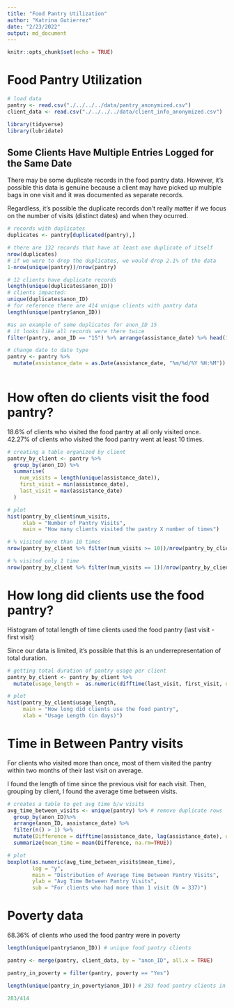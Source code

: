 ---
title: "Food Pantry Utilization"
author: "Katrina Gutierrez"
date: "2/23/2022"
output: md_document
---

```{r setup, include=FALSE}
knitr::opts_chunk$set(echo = TRUE)
```

# Food Pantry Utilization

```{r echo = FALSE}
# load data
pantry <- read.csv("./../../../data/pantry_anonymized.csv")
client_data <- read.csv("./../../../data/client_info_anonymized.csv")

library(tidyverse)
library(lubridate)
```

## Some Clients Have Multiple Entries Logged for the Same Date

There may be some duplicate records in the food pantry data.  However, it's possible this data is genuine because a client may have picked up multiple bags in one visit and it was documented as separate records.  

Regardless, it's possible the duplicate records don't really matter if we focus on the number of visits (distinct dates) and when they ocurred.

```{r }
# records with duplicates
duplicates <- pantry[duplicated(pantry),] 

# there are 132 records that have at least one duplicate of itself
nrow(duplicates)
# if we were to drop the duplicates, we would drop 2.1% of the data
1-nrow(unique(pantry))/nrow(pantry)

# 12 clients have duplicate records
length(unique(duplicates$anon_ID))
# clients impacted:
unique(duplicates$anon_ID)
# for reference there are 414 unique clients with pantry data
length(unique(pantry$anon_ID))

#as an example of some duplicates for anon_ID 15
# it looks like all records were there twice 
filter(pantry, anon_ID == "15") %>% arrange(assistance_date) %>% head(10)

```

```{r }
# change date to date type
pantry <- pantry %>%
  mutate(assistance_date = as.Date(assistance_date, "%m/%d/%Y %H:%M")) 
  
```

# How often do clients visit the food pantry?

18.6% of clients who visited the food pantry at all only visited once.  
42.27% of clients who visited the food pantry went at least 10 times.  

```{r }
# creating a table organized by client
pantry_by_client <- pantry %>%
  group_by(anon_ID) %>%
  summarise(
    num_visits = length(unique(assistance_date)), 
    first_visit = min(assistance_date),
    last_visit = max(assistance_date)
  ) 

# plot
hist(pantry_by_client$num_visits,
     xlab = "Number of Pantry Visits",
     main = "How many clients visited the pantry X number of times")

# % visited more than 10 times
nrow(pantry_by_client %>% filter(num_visits >= 10))/nrow(pantry_by_client)

# % visited only 1 time
nrow(pantry_by_client %>% filter(num_visits == 1))/nrow(pantry_by_client)

```

# How long did clients use the food pantry?

Histogram of total length of time clients used the food pantry (last visit - first visit)

Since our data is limited, it's possible that this is an underrepresentation of total duration.

```{r }
# getting total duration of pantry usage per client
pantry_by_client <- pantry_by_client %>%
  mutate(usage_length =  as.numeric(difftime(last_visit, first_visit, units = "days")))

# plot
hist(pantry_by_client$usage_length,
     main = "How long did clients use the food pantry",
     xlab = "Usage Length (in days)")

```
# Time in Between Pantry visits

For clients who visited more than once, most of them visited the pantry within two months of their last visit on average.

I found the length of time since the previous visit for each visit.  Then, grouping by client, I found the average time between visits.

```{r }
# creates a table to get avg time b/w visits
avg_time_between_visits <- unique(pantry) %>% # remove duplicate rows 
  group_by(anon_ID)%>%  
  arrange(anon_ID, assistance_date) %>%
  filter(n() > 1) %>%
  mutate(Difference = difftime(assistance_date, lag(assistance_date), units = "days") )  %>%
  summarize(mean_time = mean(Difference, na.rm=TRUE)) 

# plot
boxplot(as.numeric(avg_time_between_visits$mean_time), 
        log = "y",
        main = "Distribution of Average Time Between Pantry Visits",
        ylab = "Avg Time Between Pantry Visits",
        sub = "For clients who had more than 1 visit (N = 337)")

```

# Poverty data

68.36% of clients who used the food pantry were in poverty

```{r }
length(unique(pantry$anon_ID)) # unique food pantry clients

pantry <- merge(pantry, client_data, by = "anon_ID", all.x = TRUE)

pantry_in_poverty = filter(pantry, poverty == "Yes")

length(unique(pantry_in_poverty$anon_ID)) # 283 food pantry clients in poverty

283/414



```


